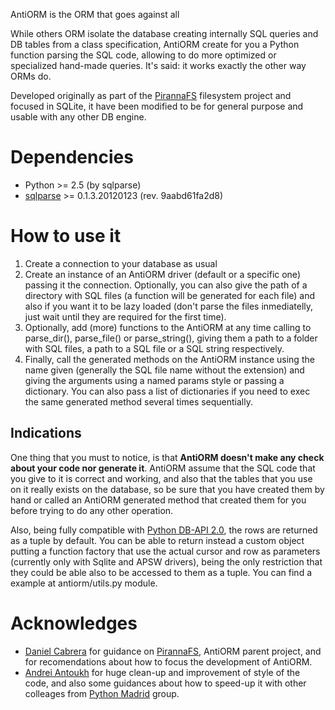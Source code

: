 AntiORM is the ORM that goes against all

While others ORM isolate the database creating internally SQL queries and DB tables from a class specification, AntiORM create for you a Python function parsing the SQL code, allowing to do more optimized or specialized hand-made queries. It's said: it works exactly the other way ORMs do.

Developed originally as part of the [https://github.com/piranna/PirannaFS PirannaFS] filesystem project and focused in SQLite, it have been modified to be for general purpose and usable with any other DB engine.

= Dependencies =
* Python   >= 2.5 (by sqlparse)
* [http://code.google.com/p/python-sqlparse sqlparse] >= 0.1.3.20120123 (rev. 9aabd61fa2d8)

= How to use it =
# Create a connection to your database as usual
# Create an instance of an AntiORM driver (default or a specific one) passing it the connection. Optionally, you can also give the path of a directory with SQL files (a function will be generated for each file) and also if you want it to be lazy loaded (don't parse the files inmediatelly, just wait until they are required for the first time).
# Optionally, add (more) functions to the AntiORM at any time calling to parse_dir(), parse_file() or parse_string(), giving them a path to a folder with SQL files, a path to a SQL file or a SQL string respectively.
# Finally, call the generated methods on the AntiORM instance using the name given (generally the SQL file name without the extension) and giving the arguments using a named params style or passing a dictionary. You can also pass a list of dictionaries if you need to exec the same generated method several times sequentially.

== Indications ==
One thing that you must to notice, is that '''AntiORM doesn't make any check about your code nor generate it'''. AntiORM assume that the SQL code that you give to it is correct and working, and also that the tables that you use on it really exists on the database, so be sure that you have created them by hand or called an AntiORM generated method that created them for you before trying to do any other operation.

Also, being fully compatible with [http://www.python.org/dev/peps/pep-0249 Python DB-API 2.0], the rows are returned as a tuple by default. You can be able to return instead a custom object putting a function factory that use the actual cursor and row as parameters (currently only with Sqlite and APSW drivers), being the only restriction that they could be able also to be accessed to them as a tuple. You can find a example at antiorm/utils.py module.

= Acknowledges =
* [https://github.com/dansrocks Daniel Cabrera] for guidance on [https://github.com/piranna/PirannaFS PirannaFS], AntiORM parent project, and for recomendations about how to focus the development of AntiORM.
* [https://github.com/niwibe Andrei Antoukh] for huge clean-up and improvement of style of the code, and also some guidances about how to speed-up it with other colleages from [http://www.python-madrid.es Python Madrid] group.